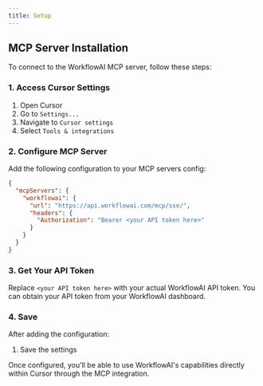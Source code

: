 ```yaml
---
title: Setup
---
```


## MCP Server Installation

To connect to the WorkflowAI MCP server, follow these steps:

### 1. Access Cursor Settings

1. Open Cursor
2. Go to `Settings...`
3. Navigate to `Cursor settings`
4. Select `Tools & integrations`

### 2. Configure MCP Server

Add the following configuration to your MCP servers config:

```json
{
  "mcpServers": {
    "workflowai": {
      "url": "https://api.workflowai.com/mcp/sse/",
      "headers": {
        "Authorization": "Bearer <your API token here>"
      }
    }
  }
}
```

### 3. Get Your API Token

Replace `<your API token here>` with your actual WorkflowAI API token. You can obtain your API token from your WorkflowAI dashboard.

### 4. Save

After adding the configuration:
1. Save the settings

Once configured, you'll be able to use WorkflowAI's capabilities directly within Cursor through the MCP integration.

<!-- TODO: Add a direct link to install the MCP using Cursor deeplinks (see https://docs.cursor.com/deeplinks#markdown) -->